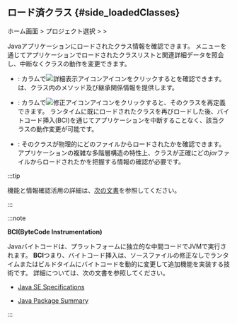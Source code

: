 ## ロード済クラス {#side_loadedClasses}

ホーム画面 &gt; プロジェクト選択 &gt; <Cmdname sid="side_agentsConfiguration" className="uitext" /> &gt; <Cmdname sid="side_loadedClasses" className="uitext" />

<ImgLang img='ipa-loaded-class-java.png' desc='ロード済クラス' />

Javaアプリケーションにロードされたクラス情報を確認できます。 <Cmdname sid="side_loadedClasses" className="uitext" />メニューを通じてアプリケーションでロードされたクラスリストと関連詳細データを照会し、中断なくクラスの動作を変更できます。

- <Cmdname sid="TTL08085" className="uitext" />: <Cmdname sid="bsm_button_show" className="uitext" />カラムで![詳細表示アイコン](/img/ico-detail-view-gr.svg)アイコンをクリックすると<Cmdname sid="TTL08085" className="uitext" />を確認できます。 <Cmdname sid="TTL08085" className="uitext" />は、クラス内のメソッド及び継承関係情報を提供します。

- <Cmdname sid="redefine" className="uitext" />: <Cmdname sid="redefine" className="uitext" />カラムで![修正アイコン](/img/ico-edit.svg)アイコンをクリックすると、そのクラスを再定義できます。 ランタイムに既にロードされたクラスを再びロードした後、バイトコード挿入(BCI)を通じてアプリケーションを中断することなく、該当クラスの動作変更が可能です。

- <Cmdname sid="resource" className="uitext" />: そのクラスが物理的にどのファイルからロードされたかを確認できます。 アプリケーションの複雑な多階層構造の特性上、クラスが正確にどの*jar*ファイルからロードされたかを把握する<Cmdname sid="resource" className="uitext" />情報の確認が必要です。

:::tip

<Cmdname sid="redefine" className="uitext" />機能と<Cmdname sid="resource" className="uitext" />情報確認活用の詳細は、[次の文書](../best-practice-guides/about-instance-performance-analysis#advanced-use-loaded-classes)を参照してください。

:::

:::note 

**BCI(ByteCode Instrumentation)**

Javaバイトコードは、プラットフォームに独立的な中間コードでJVMで実行されます。 **BCI**つまり、バイトコード挿入は、ソースファイルの修正なしでランタイムまたはビルドタイムにバイトコードを動的に変更して追加機能を実装する技術です。 詳細については、次の文書を参照してください。 

- [Java SE Specifications](https://docs.oracle.com/javase/specs/)

- [Java Package Summary](https://docs.oracle.com/en/java/javase/21/docs/api/java.instrument/java/lang/instrument/package-summary.html)

:::
